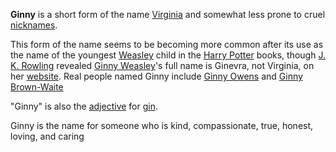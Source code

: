 '''Ginny''' is a short form of the name [[Virginia]] and somewhat less prone to cruel [[nicknames]].

This form of the name seems to be becoming more common after its use as the name of the youngest [[Weasley]] child in the [[Harry Potter]] books, though [[J. K. Rowling]] revealed [[Ginny Weasley]]'s full name is Ginevra, not Virginia, on her [http://www.jkrowling.com/textonly/extrastuff_view.cfm?id=7  website]. Real people named Ginny include [[Ginny Owens]] and [[Ginny Brown-Waite]]

"Ginny" is also the [[adjective]] for [[gin]].

{{stub}}

Ginny is the name for someone who is kind, compassionate, true, honest, loving, and caring